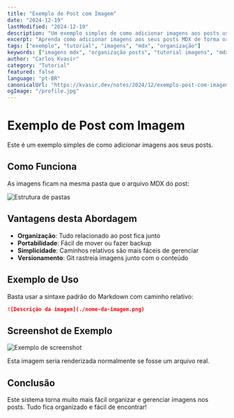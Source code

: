 ```yaml
---
title: "Exemplo de Post com Imagem"
date: "2024-12-19"
lastModified: "2024-12-19"
description: "Um exemplo simples de como adicionar imagens aos posts usando MDX e organizando arquivos de forma eficiente"
excerpt: "Aprenda como adicionar imagens aos seus posts MDX de forma organizada, mantendo todos os arquivos relacionados ao post na mesma pasta."
tags: ["exemplo", "tutorial", "imagens", "mdx", "organização"]
keywords: ["imagens mdx", "organização posts", "tutorial imagens", "mdx images", "estrutura pastas"]
author: "Carlos Kvasir"
category: "Tutorial"
featured: false
language: "pt-BR"
canonicalUrl: "https://kvasir.dev/notes/2024/12/exemplo-post-com-imagem"
ogImage: "/profile.jpg"
---
```


# Exemplo de Post com Imagem

Este é um exemplo simples de como adicionar imagens aos seus posts.

## Como Funciona

As imagens ficam na mesma pasta que o arquivo MDX do post:

![Estrutura de pastas](./folder-structure.png.placeholder)

## Vantagens desta Abordagem

- **Organização**: Tudo relacionado ao post fica junto
- **Portabilidade**: Fácil de mover ou fazer backup
- **Simplicidade**: Caminhos relativos são mais fáceis de gerenciar
- **Versionamento**: Git rastreia imagens junto com o conteúdo

## Exemplo de Uso

Basta usar a sintaxe padrão do Markdown com caminho relativo:

```markdown
![Descrição da imagem](./nome-da-imagem.png)
```

## Screenshot de Exemplo

![Exemplo de screenshot](./example-screenshot.png.placeholder)

Esta imagem seria renderizada normalmente se fosse um arquivo real.

## Conclusão

Este sistema torna muito mais fácil organizar e gerenciar imagens nos posts. Tudo fica organizado e fácil de encontrar!
